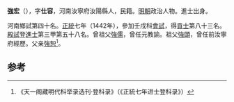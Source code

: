 '''強宏'''（{{bd|1411年||？}}），字'''仕容'''，河南汝寧府汝陽縣人，民籍。[[明朝|明朝]]政治人物。進士出身。

河南鄉試第四十名。[[正统_(年号)|正統]]七年（1442年），參加壬戌科[[會試|會試]]，得[[貢士|貢士]]第八十三名。[[殿試|殿試]]登[[進士|進士]]第三甲第五十八名。曾祖父[[強儒|強儒]]，曾任元教諭。祖父[[強頤|強頤]]，曾任前汝寧府經歷。父亲[[強恕|強恕]]<ref>《天一阁藏明代科举录选刊·登科录》（《正統七年进士登科录》）</ref>。

==参考==
{{reflist}}
{{明朝人物小作品}}
{{正統七年壬戌科殿試金榜}}